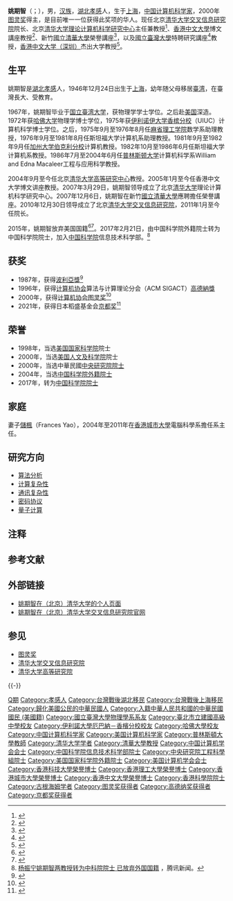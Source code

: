 {{noteTA
|G1=IT
|1 = zh-cn:加州大学伯克利分校; zh-tw:加州大學柏克萊分校; zh-hk:加州大學伯克利分校;
}}
{{Infobox person
|name = 姚期智
|honorific_suffix = [[中国科学院院士|院士]]
|image = Andrew Yao.jpg
|box_width = 300px
|occupation = [[计算机科学家|计算机科学家]]、[[教授|教授]]
|period = 
|birth_name=
|other_names =
|Sex = 男
|birth_date= {{Birth date and age|1946|12|24}}
|birth_place= {{CHN-1928}}[[上海市|上海市]]
|death_date= 
|death_place= 
|nationality = {{ROC}}（1946年－？）<br />{{USA}}（？－2015年）<br />{{PRC}}（2015年－現今）
|residence = {{CHN}}[[北京市|北京市]]
|party =
|religion =
|spouse = [[儲楓|儲楓]]
|relatives = 
|educate = 
|past = 
{{Infobox_People_CAS
|学部 = 信息技术科学部
|专业 = 计算机科学
|当选年 = 2017年
}}
{{Infobox_People_Sinica
|组别 = 工程科學組<ref>[http://db1n.sinica.edu.tw/textdb/academicians/02.php?func=22&_op=?ID:E027&_session=z8X56dE3KLvb9*29 院士基本資料查詢]</ref>
|届数 = 第23屆
|当选年 = 2000年
}}
|work =
|award =[[图灵奖|图灵奖]]<br />[[高德納獎|高德納獎]]<br>[[京都奖|京都奖]]
}}

'''姚期智'''（{{lang-en|Andrew Chi-Chih Yao}}；{{bd|1946年|12月24日|||Y姚}}），男，[[汉族|汉族]]，[[湖北省|湖北]][[孝感市|孝感]]人，生于[[上海市_(中华民国)|上海]]，[[中华人民共和国|中国]][[计算机科学家|计算机科学家]]，2000年[[图灵奖|图灵奖]]得主，是目前唯一一位获得此奖项的华人。现任北京[[清华大学交叉信息研究院|清华大学交叉信息研究院]]院长、北京[[清华大学|清华大学]][[理论计算机科学研究中心|理论计算机科学研究中心]]主任兼教授<ref>{{cite web |url=http://itcs.tsinghua.edu.cn/zh/list-324-1.html |title=全職教師 |work=北京清華大學理论计算机科学研究中心官網 首頁 > 师资队伍 > 全职教师 |access-date=2013-04-20 |archive-url=https://web.archive.org/web/20130406055101/http://itcs.tsinghua.edu.cn/zh/list-324-1.html |archive-date=2013-04-06 |dead-url=yes }}</ref>、[[香港中文大學|香港中文大學]]博文講座教授<ref>{{cite news |url=http://news.xinhuanet.com/ent/2005-01/20/content_2487399.htm |title=杜林獎得主姚期智任香港中文大學博文講座教授 |website=新華網 |date=2005-01-20 |author=蘇曉 |access-date=2016-05-18 |archive-url=https://web.archive.org/web/20161019233756/http://news.xinhuanet.com/ent/2005-01/20/content_2487399.htm |archive-date=2016-10-19 |dead-url=no }}</ref>、新竹[[國立清華大學|國立清華大學]]榮譽講座<ref>{{cite web |url=http://www.nthu.edu.tw/newsphoto/96news/hotnews-961210-1.php |title=圖靈獎得主姚期智教授-應聘擔任清華榮譽講座 |website=國立清華大學官網 |publisher=國立清華大學秘書處 |date=2007-12-10 |dead-url=yes |archive-url=https://web.archive.org/web/20130330160402/http://www.nthu.edu.tw/newsphoto/96news/hotnews-961210-1.php |archive-date=2013-03-30 |access-date=2013-04-20 }}</ref>，以及[[國立臺灣大學|國立臺灣大學]]特聘研究講座<ref>{{cite web |url=http://www.csie.ntu.edu.tw/members/teacher.php?mclass1=110 |title=臺灣大學 資訊工程學系暨研究所-系所成員 |access-date=2013-11-16 |archive-url=https://web.archive.org/web/20131023075542/http://www.csie.ntu.edu.tw/members/teacher.php?mclass1=110 |archive-date=2013-10-23 |dead-url=no }}</ref>教授，[[香港中文大學（深圳）|香港中文大学（深圳）]]杰出大学教授<ref>{{cite web |url=http://sse.cuhk.edu.cn/zh-hans/node/6715 |title=姚期智 |access-date=2018-07-12 |publisher=[[香港中文大学（深圳）|香港中文大学（深圳）]] |language=zh-Hans |archive-url=https://web.archive.org/web/20180712084025/http://sse.cuhk.edu.cn/zh-hans/node/6715 |archive-date=2018-07-12 |dead-url=yes }}</ref>。

== 生平 ==
姚期智是[[湖北|湖北]][[孝感|孝感]]人，1946年12月24日出生于[[上海|上海]]，幼年随父母移居[[臺湾|臺湾]]，在臺灣長大、受教育。

1967年，姚期智毕业于[[国立臺湾大学|国立臺湾大学]]，获物理学学士学位。之后赴[[美国|美国]]深造。1972年获[[哈佛大学|哈佛大学]]物理学博士学位，1975年获[[伊利诺伊大学厄巴纳-香槟分校|伊利诺伊大学香槟分校]]（UIUC）计算机科学博士学位。之后，1975年9月至1976年8月任[[麻省理工学院|麻省理工学院]]数学系助理教授，1976年9月至1981年8月任斯坦福大学计算机系助理教授。1981年9月至1982年9月任[[加州大学伯克利分校|加州大学伯克利分校]]计算机教授。1982年10月至1986年6月任斯坦福大学计算机系教授。1986年7月至2004年6月任[[普林斯顿大学|普林斯顿大学]]计算机科学系William and Edna Macaleer工程与应用科学教授。

2004年9月至今任北京[[清华大学|清华大学]][[清华大学高等研究中心|高等研究中心]]教授。2005年1月至今任香港中文大学博文讲座教授。2007年3月29日，姚期智领导成立了北京[[清华大学|清华大学]]理论计算机科学研究中心。2007年12月6日，姚期智在新竹[[國立清華大學|國立清華大學]]應聘擔任榮譽講座。2010年12月30日领导成立了北京[[清华大学交叉信息研究院|清华大学交叉信息研究院]]，2011年1月至今任院长。

2015年，姚期智放弃美国国籍<ref>{{cite web|title=Quarterly Publication of Individuals, Who Have Chosen To Expatriate, as Required by Section 6039G|url=https://www.federalregister.gov/documents/2015/10/27/2015-27281/quarterly-publication-of-individuals-who-have-chosen-to-expatriate-as-required-by-section-6039g|publisher=[[聯邦公報|聯邦公報]]|accessdate=2017-02-22|language=en|date=2015-10-27|archive-url=https://web.archive.org/web/20170222193911/https://www.federalregister.gov/documents/2015/10/27/2015-27281/quarterly-publication-of-individuals-who-have-chosen-to-expatriate-as-required-by-section-6039g|archive-date=2017-02-22|dead-url=no}}</ref><ref name=nation>{{Cite web|url=http://www.cas.cn/xb/gz/201702/t20170221_4591108.shtml|title=杨振宁、姚期智已由中科院外籍院士转为中科院院士|accessdate=2017-02-21|author=|date=2017-02-21|publisher=中国科学院|archive-url=https://web.archive.org/web/20170222053744/http://www.cas.cn/xb/gz/201702/t20170221_4591108.shtml|archive-date=2017-02-22|dead-url=no}}</ref>。2017年2月21日，由中国科学院外籍院士转为中国科学院院士，加入[[中国科学院|中国科学院]]信息技术科学部。<ref>[http://news.qq.com/a/20170221/030069.htm?pacclick=/pac/openapi?id=130 杨振宁姚期智两教授转为中科院院士 已放弃外国国籍] {{Wayback|url=http://news.qq.com/a/20170221/030069.htm?pacclick=%2Fpac%2Fopenapi%3Fid%3D130 |date=20171011130514 }}，腾讯新闻。</ref>

== 获奖 ==

* 1987年，获得{{le|美国工业与应用数学学会|Society for Industrial and Applied Mathematics}}[[波利亞獎|波利亞獎]]<ref>{{cite web |url=http://www-history.mcs.st-andrews.ac.uk/Honours/SIAMPolyaPrize.html |title=The George Pólya Prize |website=美国工业与应用数学学会 |access-date=2019-04-28 |archive-date=2019-05-02 |archive-url=https://web.archive.org/web/20190502154217/http://www-history.mcs.st-andrews.ac.uk/Honours/SIAMPolyaPrize.html |dead-url=no }}</ref>
* 1996年，获得[[计算机协会|计算机协会]]算法与计算理论分会（ACM SIGACT）[[高德納獎|高德納獎]]
* 2000年，获得[[计算机协会|计算机协会]][[图灵奖|图灵奖]]<ref>{{cite news |url=http://www.appledaily.com.tw/appledaily/article/finance/20061028/2989206/ |title=圖靈獎得主 姚期智：學問就在發問中 老美勇於回答 亞洲生羞於舉手 |newspaper=[[台灣蘋果日報|台灣蘋果日報]] |date=2006-10-28 |access-date=2016-04-13 |author=王郁倫 |archive-url=https://web.archive.org/web/20160423200106/http://www.appledaily.com.tw/appledaily/article/finance/20061028/2989206/ |archive-date=2016-04-23 |dead-url=no }}</ref>
* 2021年，获得日本稻盛基金会[[京都獎|京都奖]]<ref>{{Cite web|title=清华大学姚期智获2021年度“京都奖”|url=https://www.jiemian.com/article/6263927.html|access-date=2021-06-22|date=2021-06-22|work=[[界面新闻|界面新闻]]|language=zh|archive-date=2021-06-24|archive-url=https://web.archive.org/web/20210624203009/https://www.jiemian.com/article/6263927.html|dead-url=no}}</ref>

== 荣誉 ==

* 1998年，当选[[美国国家科学院|美国国家科学院]]院士
* 2000年，当选[[美國文理科學院|美国人文及科学院]]院士
* 2000年，当选中華民國[[中央研究院院士|中央研究院院士]]
* 2004年，当选[[中国科学院外籍院士|中国科学院外籍院士]]
* 2017年，转为[[中国科学院院士|中国科学院院士]]

== 家庭 ==
妻子[[儲楓|儲楓]]（Frances Yao），2004年至2011年在[[香港城市大學|香港城市大學]]電腦科學系擔任系主任。<p></p><p></p>

== 研究方向 ==
* [[算法分析|算法分析]]
* [[计算复杂性|计算复杂性]]
* [[通讯复杂性|通讯复杂性]]
* [[密码协议|密码协议]]
* [[量子计算|量子计算]]

== 注释 ==
{{NoteFoot}}

== 参考文献 ==
{{Reflist}}

== 外部链接 ==
* [http://iiis.tsinghua.edu.cn/zh/yao/ 姚期智在（北京）清华大学的个人页面]{{Wayback|url=http://iiis.tsinghua.edu.cn/zh/yao/ |date=20130625074740 }}
* [https://iiis.tsinghua.edu.cn/zh/yao/ 姚期智在（北京）[[清华大学交叉信息研究院|清华大学交叉信息研究院]]官网]{{Wayback|url=https://iiis.tsinghua.edu.cn/zh/yao/ |date=20190911085955 }}

== 参见 ==
{{Portal|计算机科学|人物|中华人民共和国|中华民国|美国}}
* [[图灵奖|图灵奖]]
* [[清华大学交叉信息研究院|清华大学交叉信息研究院]]
* [[清华大学高等研究院|清华大学高等研究院]]

{{-}}
{{圖靈獎}}
{{高德纳奖}}
{{京都奖获得者}}
{{中国科学院外籍院士}}
{{中国科学院信息技术科学部院士}}
{{中国科学院院士}}
{{中国计算机学会会士}}
{{中央研究院第二十三届院士}}
{{臺大物理系}}
{{香港中文大學}}

{{Authority control}}

{{DEFAULTSORT:Yao姚}}
[[Category:姚姓|Q期]]
[[Category:孝感人|Category:孝感人]]
[[Category:台灣戰後湖北移民|Category:台灣戰後湖北移民]]
[[Category:台灣戰後上海移民|Category:台灣戰後上海移民]]
[[Category:歸化美國公民的中華民國人|Category:歸化美國公民的中華民國人]]
[[Category:入籍中華人民共和國的中華民國國民_(美國籍)|Category:入籍中華人民共和國的中華民國國民 (美國籍)]]
[[Category:國立臺灣大學物理學系系友|Category:國立臺灣大學物理學系系友]]
[[Category:臺北市立建國高級中學校友|Category:臺北市立建國高級中學校友]]
[[Category:伊利諾大學厄巴納－香檳分校校友|Category:伊利諾大學厄巴納－香檳分校校友]]
[[Category:哈佛大學校友|Category:哈佛大學校友]]
[[Category:中国计算机科学家|Category:中国计算机科学家]]
[[Category:美国计算机科学家|Category:美国计算机科学家]]
[[Category:普林斯頓大學教師|Category:普林斯頓大學教師]]
[[Category:清华大学学者|Category:清华大学学者]]
[[Category:清華大學教授|Category:清華大學教授]]
[[Category:中国计算机学会会士|Category:中国计算机学会会士]]
[[Category:中国科学院信息技术科学部院士|Category:中国科学院信息技术科学部院士]]
[[Category:中央研究院工程科學組院士|Category:中央研究院工程科學組院士]]
[[Category:美国国家科学院外籍院士|Category:美国国家科学院外籍院士]]
[[Category:美国计算机学会会士|Category:美国计算机学会会士]]
[[Category:香港科技大學榮譽博士|Category:香港科技大學榮譽博士]]
[[Category:香港理工大學榮譽博士|Category:香港理工大學榮譽博士]]
[[Category:香港城市大學榮譽博士|Category:香港城市大學榮譽博士]]
[[Category:香港中文大學榮譽博士|Category:香港中文大學榮譽博士]]
[[Category:香港科學院院士|Category:香港科學院院士]]
[[Category:古根海姆学者|Category:古根海姆学者]]
[[Category:图灵奖获得者|Category:图灵奖获得者]]
[[Category:高德纳奖获得者|Category:高德纳奖获得者]]
[[Category:京都奖获得者|Category:京都奖获得者]]